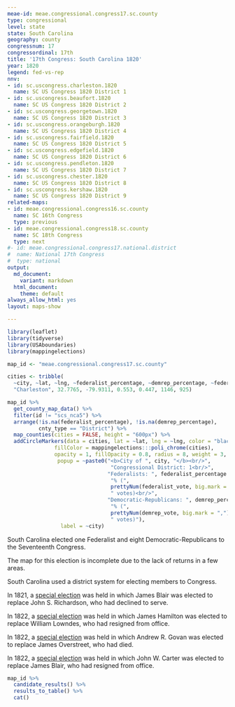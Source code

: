 ```yaml
---
meae-id: meae.congressional.congress17.sc.county
type: congressional
level: state
state: South Carolina
geography: county
congressnum: 17
congressordinal: 17th
title: '17th Congress: South Carolina 1820'
year: 1820
legend: fed-vs-rep
nnv:
- id: sc.uscongress.charleston.1820
  name: SC US Congress 1820 District 1
- id: sc.uscongress.beaufort.1820
  name: SC US Congress 1820 District 2
- id: sc.uscongress.georgetown.1820
  name: SC US Congress 1820 District 3
- id: sc.uscongress.orangeburgh.1820
  name: SC US Congress 1820 District 4
- id: sc.uscongress.fairfield.1820
  name: SC US Congress 1820 District 5
- id: sc.uscongress.edgefield.1820
  name: SC US Congress 1820 District 6
- id: sc.uscongress.pendleton.1820
  name: SC US Congress 1820 District 7
- id: sc.uscongress.chester.1820
  name: SC US Congress 1820 District 8
- id: sc.uscongress.kershaw.1820
  name: SC US Congress 1820 District 9
related-maps:
- id: meae.congressional.congress16.sc.county
  name: SC 16th Congress
  type: previous
- id: meae.congressional.congress18.sc.county
  name: SC 18th Congress
  type: next
#- id: meae.congressional.congress17.national.district
#  name: National 17th Congress
#  type: national
output:
  md_document:
    variant: markdown
  html_document:
    theme: default
always_allow_html: yes
layout: maps-show

---
```


```r
library(leaflet)
library(tidyverse)
library(USAboundaries)
library(mappingelections)

map_id <- "meae.congressional.congress17.sc.county"

cities <- tribble(
  ~city, ~lat, ~lng, ~federalist_percentage, ~demrep_percentage, ~federalist_vote, ~demrep_vote, 
  "Charleston", 32.7765, -79.9311, 0.553, 0.447, 1146, 925)
```

<div class="map">

```r
map_id %>%
  get_county_map_data() %>%
  filter(id != "scs_nca5") %>% 
  arrange(!is.na(federalist_percentage), !is.na(demrep_percentage), 
          cnty_type == "District") %>%
  map_counties(cities = FALSE, height = "600px") %>% 
  addCircleMarkers(data = cities, lat = ~lat, lng = ~lng, color = "black",
               fillColor = mappingelections:::poli_chrome(cities),
               opacity = 1, fillOpacity = 0.8, radius = 8, weight = 3,
                popup = ~paste0("<b>City of ", city, "</b><br/>",
                                 "Congressional District: 1<br/>",
                                "Federalists: ", federalist_percentage * 100,
                                 "% (", 
                                 prettyNum(federalist_vote, big.mark = ","),
                                 " votes)<br/>",
                                "Democratic-Republicans: ", demrep_percentage * 100,
                                 "% (", 
                                 prettyNum(demrep_vote, big.mark = ","),
                                 " votes)"),
                 label = ~city)
```

</div>

South Carolina elected one Federalist and eight Democratic-Republicans to the Seventeenth Congress.

The map for this election is incomplete due to the lack of returns in a few areas.

South Carolina used a district system for electing members to Congress. 

In 1821, a [special election](https://elections.lib.tufts.edu/catalog/tufts:sc.uscongress.kershaw.specialelection.1821) was held in which James Blair was elected to replace John S. Richardson, who had declined to serve. 

In 1822, a [special election](https://elections.lib.tufts.edu/catalog/tufts:sc.uscongress.beaufort.specialelection.1822) was held in which James Hamilton was elected to replace William Lowndes, who had resigned from office.  

In 1822, a [special election](https://elections.lib.tufts.edu/catalog/tufts:sc.uscongress.orangeburg.specialelection.1822) was held in which Andrew R. Govan was elected to replace James Overstreet, who had died. 

In 1822, a [special election](https://elections.lib.tufts.edu/catalog/tufts:sc.uscongress.kershaw.specialelection.1822) was held in which John W. Carter was elected to replace James Blair, who had resigned from office.

<div class="results-table">

```r
map_id %>%
  candidate_results() %>%
  results_to_table() %>%
  cat()
```

</div>
